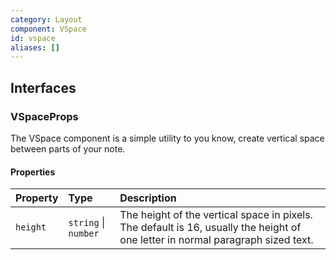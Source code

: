 ```yaml
---
category: Layout
component: VSpace
id: vspace
aliases: []
---
```


## Interfaces

### VSpaceProps

The VSpace component is a simple utility to you know, create vertical space between parts of your note.

#### Properties

| Property | Type                 | Description                                                                                                                     |
| :------- | :------------------- | :------------------------------------------------------------------------------------------------------------------------------ |
| `height` | `string` \| `number` | The height of the vertical space in pixels. The default is 16, usually the height of one letter in normal paragraph sized text. |

